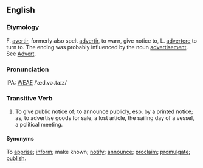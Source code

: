 ==English==
===Etymology===
F. [[avertir]], formerly also spelt [[advertir]], to warn, give notice to, L. [[advertere]] to turn to. The ending was probably influenced by the noun [[advertisement]].  See [[Advert]].

===Pronunciation===
IPA: [[WEAE]] /ˈæd.vɚ.taɪz/

===Transitive Verb===
# To give public notice of; to announce publicly, esp. by a printed notice; as, to advertise goods for sale, a lost article, the sailing day of a vessel, a political meeting.



====Synonyms====
To [[apprise]]; [[inform]]; make known; [[notify]]; [[announce]]; [[proclaim]]; [[promulgate]]; [[publish]].